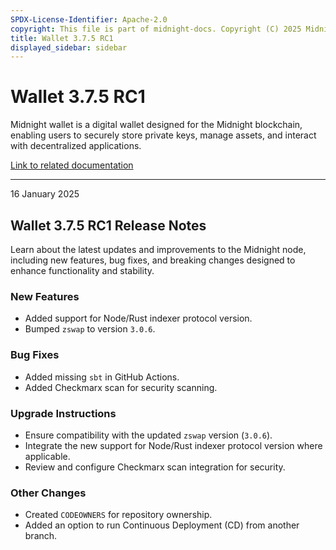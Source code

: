 ```yaml
---
SPDX-License-Identifier: Apache-2.0
copyright: This file is part of midnight-docs. Copyright (C) 2025 Midnight Foundation. Licensed under the Apache License, Version 2.0 (the "License"); You may not use this file except in compliance with the License. You may obtain a copy of the License at http://www.apache.org/licenses/LICENSE-2.0 Unless required by applicable law or agreed to in writing, software distributed under the License is distributed on an "AS IS" BASIS, WITHOUT WARRANTIES OR CONDITIONS OF ANY KIND, either express or implied. See the License for the specific language governing permissions and limitations under the License.
title: Wallet 3.7.5 RC1
displayed_sidebar: sidebar
---
```


# Wallet 3.7.5 RC1

Midnight wallet is a digital wallet designed for the Midnight blockchain, enabling users to securely store private keys, manage assets, and interact with decentralized applications.

[Link to related documentation](../../learn/introduction/wallets)

---

<div 
  style={{
    marginTop: '0',
    fontSize: '1rem',
    fontWeight: 'normal',
    marginBottom: '0.5rem'
  }}
>
  16 January 2025
</div>

## Wallet 3.7.5 RC1 Release Notes

Learn about the latest updates and improvements to the Midnight node, including new features, bug fixes, and breaking changes designed to enhance functionality and stability.

### New Features

- Added support for Node/Rust indexer protocol version.  
- Bumped `zswap` to version `3.0.6`.  

### Bug Fixes

- Added missing `sbt` in GitHub Actions.  
- Added Checkmarx scan for security scanning.  


### Upgrade Instructions

- Ensure compatibility with the updated `zswap` version (`3.0.6`).  
- Integrate the new support for Node/Rust indexer protocol version where applicable.  
- Review and configure Checkmarx scan integration for security.  

### Other Changes

- Created `CODEOWNERS` for repository ownership.  
- Added an option to run Continuous Deployment (CD) from another branch. 